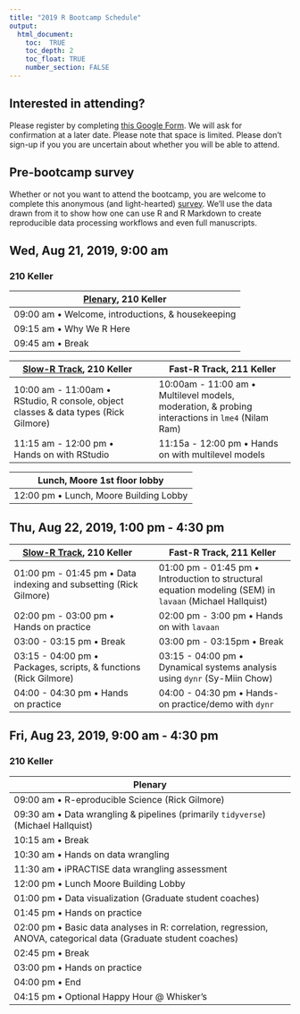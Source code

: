 ```yaml
---
title: "2019 R Bootcamp Schedule"
output:
  html_document:
    toc:  TRUE
    toc_depth: 2
    toc_float: TRUE
    number_section: FALSE
---
```


## Interested in attending?

Please register by completing [this Google Form](https://forms.gle/y3DQ64zSxzG1VgdE7).
We will ask for confirmation at a later date.
Please note that space is limited.
Please don't sign-up if you you are uncertain about whether you will be able to attend.

## Pre-bootcamp survey

Whether or not you want to attend the bootcamp, you are welcome to complete this anonymous (and light-hearted) [survey](https://forms.gle/YyTNDDayMNRWibBy5).
We'll use the data drawn from it to show how one can use R and R Markdown to create reproducible data processing workflows and even full manuscripts.

## Wed, Aug 21, 2019, 9:00 am 

### 210 Keller

| [Plenary](talks/bootcamp-day-1-intro.html), 210 Keller |
|-------------------------------------------------------|
| 09:00 am • Welcome, introductions, & housekeeping     |
| 09:15 am • Why We R Here                              |
| 09:45 am • Break                                      |

| [Slow-R Track](talks/slow-r.html), 210 Keller |  | Fast-R Track, 211 Keller |
|----------------------------------------------------------|-|----------------------------------------------------------|
| 10:00 am - 11:00am • RStudio, R console, object classes & data types (Rick Gilmore)                |  | 10:00am - 11:00 am • Multilevel models, moderation, & probing interactions in `lme4` (Nilam Ram)  |
| 11:15 am - 12:00 pm • Hands on with RStudio |  | 11:15a - 12:00 pm • Hands on with multilevel models |

| Lunch, Moore 1st floor lobby                         |
|-------------------------------------------------------|
| 12:00 pm • Lunch, Moore Building Lobby |

## Thu, Aug 22, 2019, 1:00 pm - 4:30 pm

| [Slow-R Track](talks/slow-r.html), 210 Keller |  | Fast-R Track, 211 Keller |
|----------------------------------------------------------|-|----------------------------------------------------------|
| 01:00 pm - 01:45 pm • Data indexing and subsetting (Rick Gilmore) |  | 01:00 pm - 01:45 pm • Introduction to structural equation modeling (SEM) in `lavaan` (Michael Hallquist)               |
| 02:00 pm - 03:00 pm • Hands on practice   | | 02:00 pm - 3:00 pm • Hands on with `lavaan` |
| 03:00 - 03:15 pm • Break                  | | 03:00 pm - 03:15pm • Break                 |
| 03:15 - 04:00 pm • Packages, scripts, & functions (Rick Gilmore)   |  | 03:15 - 04:00 pm • Dynamical systems analysis using `dynr` (Sy-Miin Chow) |
| 04:00 - 04:30 pm • Hands on practice |  | 04:00 - 04:30 pm • Hands-on practice/demo with `dynr` |

## Fri, Aug 23, 2019, 9:00 am - 4:30 pm

### 210 Keller

| Plenary                                                     |
|-------------------------------------------------------------|
| 09:00 am • R-eproducible Science (Rick Gilmore)             |
| 09:30 am • Data wrangling & pipelines (primarily `tidyverse`) (Michael Hallquist)|
| 10:15 am • Break                                            |
| 10:30 am • Hands on data wrangling                          |
| 11:30 am • iPRACTISE data wrangling assessment              |
| 12:00 pm • Lunch Moore Building Lobby                       |
| 01:00 pm • Data visualization (Graduate student coaches)    |
| 01:45 pm • Hands on practice                                            |
| 02:00 pm • Basic data analyses in R: correlation, regression, ANOVA, categorical data (Graduate student coaches) |
| 02:45 pm • Break                                            |
| 03:00 pm • Hands on practice                                |
| 04:00 pm • End                                              |
| 04:15 pm • Optional Happy Hour @ Whisker's                  |
